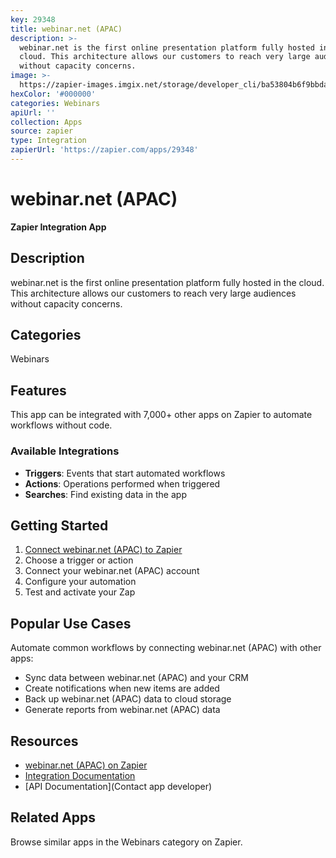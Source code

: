 ```yaml
---
key: 29348
title: webinar.net (APAC)
description: >-
  webinar.net is the first online presentation platform fully hosted in the
  cloud. This architecture allows our customers to reach very large audiences
  without capacity concerns.
image: >-
  https://zapier-images.imgix.net/storage/developer_cli/ba53804b6f9bbda586e4c921f137bfde_5.png?auto=format%2Ccompress&ixlib=python-3.0.0&q=50
hexColor: '#000000'
categories: Webinars
apiUrl: ''
collection: Apps
source: zapier
type: Integration
zapierUrl: 'https://zapier.com/apps/29348'
---
```

# webinar.net (APAC)

**Zapier Integration App**

## Description

webinar.net is the first online presentation platform fully hosted in the cloud. This architecture allows our customers to reach very large audiences without capacity concerns.

## Categories

Webinars

## Features

This app can be integrated with 7,000+ other apps on Zapier to automate workflows without code.

### Available Integrations

- **Triggers**: Events that start automated workflows
- **Actions**: Operations performed when triggered
- **Searches**: Find existing data in the app

## Getting Started

1. [Connect webinar.net (APAC) to Zapier](https://zapier.com/apps/29348)
2. Choose a trigger or action
3. Connect your webinar.net (APAC) account
4. Configure your automation
5. Test and activate your Zap

## Popular Use Cases

Automate common workflows by connecting webinar.net (APAC) with other apps:

- Sync data between webinar.net (APAC) and your CRM
- Create notifications when new items are added
- Back up webinar.net (APAC) data to cloud storage
- Generate reports from webinar.net (APAC) data

## Resources

- [webinar.net (APAC) on Zapier](https://zapier.com/apps/29348)
- [Integration Documentation](https://zapier.com/apps/29348/integrations)
- [API Documentation](Contact app developer)

## Related Apps

Browse similar apps in the Webinars category on Zapier.
